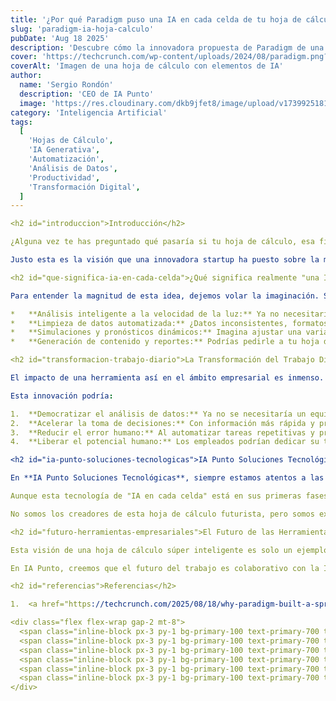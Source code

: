 ```yaml
---
title: '¿Por qué Paradigm puso una IA en cada celda de tu hoja de cálculo?'
slug: 'paradigm-ia-hoja-calculo'
pubDate: 'Aug 18 2025'
description: 'Descubre cómo la innovadora propuesta de Paradigm de una IA en cada celda de las hojas de cálculo puede transformar el análisis de datos, la automatización y la toma de decisiones empresariales.'
cover: 'https://techcrunch.com/wp-content/uploads/2024/08/paradigm.png?w=1390&crop=1'
coverAlt: 'Imagen de una hoja de cálculo con elementos de IA'
author:
  name: 'Sergio Rondón'
  description: 'CEO de IA Punto'
  image: 'https://res.cloudinary.com/dkb9jfet8/image/upload/v1739925181/sergio_gdcaeh.png'
category: 'Inteligencia Artificial'
tags:
  [
    'Hojas de Cálculo',
    'IA Generativa',
    'Automatización',
    'Análisis de Datos',
    'Productividad',
    'Transformación Digital',
  ]
---

<h2 id="introduccion">Introducción</h2>

¿Alguna vez te has preguntado qué pasaría si tu hoja de cálculo, esa fiel compañera en tu día a día, pudiera pensar por sí misma? Esa idea, que suena a ciencia ficción, está empezando a convertirse en una realidad que promete revolucionar la forma en que trabajamos con los datos. Imaginemos un mundo donde cada celda no solo guarda un número o un texto, sino que alberga un pequeño agente de inteligencia artificial, listo para ayudarte.

Justo esta es la visión que una innovadora startup ha puesto sobre la mesa, con la audaz propuesta de crear una hoja de cálculo donde ¡cada celda tiene su propio agente de IA! Piensa en ello: no estamos hablando solo de fórmulas avanzadas o macros complejas. Estamos hablando de una IA en cada rincón de tu hoja de cálculo, capaz de entender tus intenciones, analizar datos en tiempo real, e incluso sugerir caminos a seguir.

<h2 id="que-significa-ia-en-cada-celda">¿Qué significa realmente "una IA en cada celda"?</h2>

Para entender la magnitud de esta idea, dejemos volar la imaginación. Si cada celda tuviera un agente de IA, esto podría significar que:

*   **Análisis inteligente a la velocidad de la luz:** Ya no necesitarías ser un experto en ciencia de datos para obtener *insights* profundos. Podrías simplemente hacer una pregunta en lenguaje natural, como "Muéstrame la tendencia de ventas del último trimestre y predice el próximo", y la IA en las celdas relevantes haría el trabajo pesado, recolectando, procesando y presentando la información de forma comprensible.
*   **Limpieza de datos automatizada:** ¿Datos inconsistentes, formatos incorrectos o valores faltantes? Un agente de IA por celda podría identificar y corregir estos problemas automáticamente, ahorrándote horas de tedioso trabajo manual.
*   **Simulaciones y pronósticos dinámicos:** Imagina ajustar una variable en una celda y que las IA de las celdas dependientes recalculen instantáneamente, no solo con fórmulas preestablecidas, sino considerando múltiples escenarios y variables externas que ni siquiera habías contemplado.
*   **Generación de contenido y reportes:** Podrías pedirle a tu hoja de cálculo que redacte un resumen ejecutivo basado en los datos, o que genere gráficos personalizados con descripciones claras, todo ello de forma autónoma.

<h2 id="transformacion-trabajo-diario">La Transformación del Trabajo Diarario</h2>

El impacto de una herramienta así en el ámbito empresarial es inmenso. Pensemos en cómo empresas de cualquier tamaño, desde pequeñas *startups* hasta grandes corporaciones, utilizan las hojas de cálculo para prácticamente todo: finanzas, ventas, marketing, recursos humanos, logística.

Esta innovación podría:

1.  **Democratizar el análisis de datos:** Ya no se necesitaría un equipo de analistas de datos altamente especializados para extraer valor de grandes volúmenes de información. Cualquier persona con conocimientos básicos de hojas de cálculo podría aprovechar el poder de la IA.
2.  **Acelerar la toma de decisiones:** Con información más rápida y precisa, las empresas podrían reaccionar con mayor agilidad a los cambios del mercado, identificar oportunidades y mitigar riesgos de manera proactiva.
3.  **Reducir el error humano:** Al automatizar tareas repetitivas y propensas a errores, como la entrada o validación de datos, se mejoraría la fiabilidad de la información.
4.  **Liberar el potencial humano:** Los empleados podrían dedicar su tiempo a tareas más estratégicas y creativas, en lugar de pasar horas lidiando con la manipulación de datos. La IA se encargaría de lo operativo, dejando que la inteligencia humana se concentre en la innovación y la estrategia.

<h2 id="ia-punto-soluciones-tecnologicas">IA Punto Soluciones Tecnológicas: Mirando hacia el Futuro con Usted</h2>

En **IA Punto Soluciones Tecnológicas**, siempre estamos atentos a las innovaciones que pueden cambiar el juego en el mundo de los negocios. La idea de una hoja de cálculo con IA en cada celda resuena profundamente con nuestra misión: llevar el poder de la inteligencia artificial a las empresas para optimizar sus procesos y desatar su potencial.

Aunque esta tecnología de "IA en cada celda" está en sus primeras fases y ha captado recientemente la atención con inversiones significativas para su desarrollo, es un claro indicador del camino que está tomando la transformación digital. En IA Punto, entendemos que cada empresa tiene sus desafíos y oportunidades únicas. Nuestro equipo está listo para ayudarle a explorar cómo estas tecnologías avanzadas, o soluciones de IA personalizadas a sus necesidades, pueden integrarse en su flujo de trabajo actual para lograr una mayor eficiencia y ventaja competitiva.

No somos los creadores de esta hoja de cálculo futurista, pero somos expertos en comprender y aplicar el vasto universo de la Inteligencia Artificial. Si bien la idea de una IA en cada celda es fascinante, en IA Punto estamos enfocados en traducir esas visiones ambiciosas en soluciones prácticas y accesibles para su negocio hoy mismo, y prepararlo para el mañana. Desde la automatización inteligente de procesos hasta la implementación de asistentes virtuales y análisis predictivos, estamos aquí para ser su socio estratégico en la adopción de la IA.

<h2 id="futuro-herramientas-empresariales">El Futuro de las Herramientas Empresariales</h2>

Esta visión de una hoja de cálculo súper inteligente es solo un ejemplo de cómo la IA está redefiniendo las herramientas que consideramos fundamentales en el trabajo diario. Ya no se trata de reemplazar a las personas, sino de empoderarlas con capacidades que antes eran inimaginables. La IA se está volviendo un compañero silencioso pero poderoso, incrustado en cada capa de nuestro *software*, haciendo que nuestras herramientas sean más intuitivas, más capaces y, en última instancia, mucho más valiosas.

En IA Punto, creemos que el futuro del trabajo es colaborativo con la IA, y estamos aquí para ser su guía en ese emocionante viaje. La próxima vez que abra una hoja de cálculo, piense en las posibilidades infinitas que la inteligencia artificial está abriendo para transformar la forma en que interactuamos con nuestros datos y tomamos decisiones.

<h2 id="referencias">Referencias</h2>

1.  <a href="https://techcrunch.com/2025/08/18/why-paradigm-built-a-spreadsheet-with-an-ai-agent-in-every-cell/" target="_blank" rel="noopener noreferrer">TechCrunch: Why Paradigm built a spreadsheet with an AI agent in every cell</a>

<div class="flex flex-wrap gap-2 mt-8">
  <span class="inline-block px-3 py-1 bg-primary-100 text-primary-700 text-xs font-semibold rounded-full shadow-sm">Hojas de Cálculo</span>
  <span class="inline-block px-3 py-1 bg-primary-100 text-primary-700 text-xs font-semibold rounded-full shadow-sm">IA Generativa</span>
  <span class="inline-block px-3 py-1 bg-primary-100 text-primary-700 text-xs font-semibold rounded-full shadow-sm">Automatización</span>
  <span class="inline-block px-3 py-1 bg-primary-100 text-primary-700 text-xs font-semibold rounded-full shadow-sm">Análisis de Datos</span>
  <span class="inline-block px-3 py-1 bg-primary-100 text-primary-700 text-xs font-semibold rounded-full shadow-sm">Productividad</span>
  <span class="inline-block px-3 py-1 bg-primary-100 text-primary-700 text-xs font-semibold rounded-full shadow-sm">Transformación Digital</span>
</div>
```